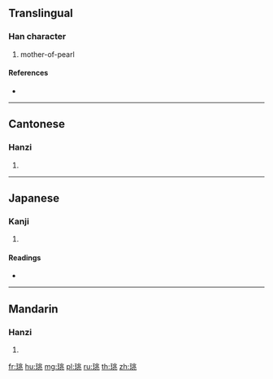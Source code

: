 {{character info/new}}
==Translingual==

===Han character===
{{Han char|rn=96|rad=玉|as=06|sn=10|four=12113|canj=MGLMO}}

# mother-of-pearl

====References====
* {{Han ref|kx=0731.120|dkj=20968|dj=1142.230|hdz=21112.030|uh=73E7|ud=29671|bh=D2B0|bd=53936}}

----

==Cantonese==

===Hanzi===
{{yue-hanzi|jyut=|y=yiu4}}

# {{defn|lang=yue|sort=玉06}}

----

==Japanese==

===Kanji===
{{ja-kanji|grade=|rs=玉06}}

# {{defn|lang=ja|sort=玉06}}

====Readings====
* {{ja-readings|on=[[よう]] (yō)|kun=[[たいらぎ]] (tairagi)}}

----

==Mandarin==

===Hanzi===
{{cmn-hanzi|pin=[[yáo]] ([[yao2]])|wg=yao<sup>2</sup>}}

# {{defn|lang=cmn|sort=玉06}}

[[fr:珧]]
[[hu:珧]]
[[mg:珧]]
[[pl:珧]]
[[ru:珧]]
[[th:珧]]
[[zh:珧]]